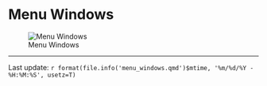 # Menu Windows


![Menu Windows](images/menu_windows/menu_windows.png)


------------------------------------------------------------------------

Last update: `r format(file.info('menu_windows.qmd')$mtime, '%m/%d/%Y - %H:%M:%S', usetz=T)`

